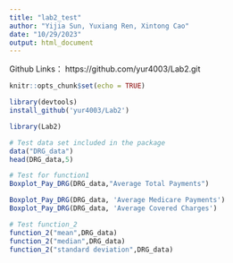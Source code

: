 ```yaml
---
title: "lab2_test"
author: "Yijia Sun, Yuxiang Ren, Xintong Cao"
date: "10/29/2023"
output: html_document
---
```

Github Links：
https://github.com/yur4003/Lab2.git
```r
knitr::opts_chunk$set(echo = TRUE)
```


```r
library(devtools)
install_github('yur4003/Lab2')
```

```r
library(Lab2)
```

```r
# Test data set included in the package
data("DRG_data")
head(DRG_data,5)
```


```r
# Test for function1
Boxplot_Pay_DRG(DRG_data,"Average Total Payments")

Boxplot_Pay_DRG(DRG_data, 'Average Medicare Payments')
Boxplot_Pay_DRG(DRG_data, 'Average Covered Charges')
```

```r
# Test function_2
function_2("mean",DRG_data)
function_2("median",DRG_data)
function_2("standard deviation",DRG_data)
```

